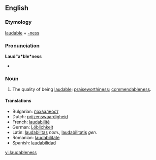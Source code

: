 ==English==

===Etymology===
[[laudable]] + [[-ness]]

===Pronunciation===
'''Laud"a*ble*ness'''
*{{IPA|/'lɔːdəbəlnɪs/}}

===Noun===
{{infl|en|noun}}

# The quality of being [[laudable]]; [[praiseworthiness]]; [[commendableness]].

====Translations====
*Bulgarian: [[похвалност]] {{f}}
*Dutch: [[prijzenswaardigheid]]
*French: [[laudabilité]] {{f}}
*German: [[Löblichkeit]] {{f}}
*Latin: [[laudabilitas]] ''nom.'', [[laudabilitatis]] ''gen.''
*Romanian: [[laudabilitate]] {{f}}
*Spanish: [[laudabilidad]] {{f}}

[[vi:laudableness]]
